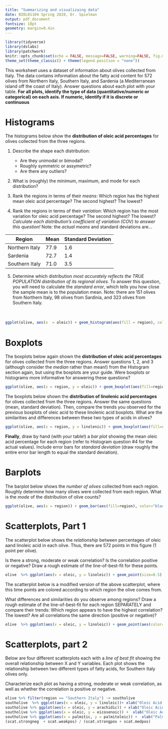 ```yaml
---
title: "Summarizing and visualizaing data"
date: BIOL01104 Spring 2020, Dr. Spielman
output: pdf_document
fontsize: 10pt
geometry: margin=0.4in
---
```


```r
library(tidyverse)
library(dslabs)
library(patchwork)
knitr::opts_chunk$set(echo = FALSE, message=FALSE, warning=FALSE, fig.margin=T, fig.height=2.5, fig.width=4)
theme_set(theme_classic() + theme(legend.position = "none"))
```



This worksheet uses a dataset of information about olives collected from Italy. The data contains information about the fatty acid content for 572 olives from Northern Italy, Southern Italy, and Sardenia (a Mediterranean island off the coast of Italy). Answer questions about each plot with your table. **For all plots, identify the type of data (quantitative/numeric or categorical) on each axis. If numeric, identify if it is discrete or continuous**

# Histograms

The histograms below show the **distribution of oleic acid percentages** for olives collected from the three regions.

1. Describe the shape each distribution:
    + Are they unimodal or bimodal?
    + Roughly symmetric or assymetric?
    + Are there any outliers?

2. What is (roughly) the minimum, maximum, and mode for each distribution?

3. Rank the regions in terms of their *means*: Which region has the highest mean oleic acid percentage? The second highest? The lowest?

4. Rank the regions in terms of their *variation*: Which region has the most variation for oleic acid percentage? The second highest? The lowest? _Calculate each distribution's coefficient of variation (COV) to answer this question!_ Note: the _actual means_  and standard deviations are...

| Region | Mean | Standard Deviation | 
|--------|------|--------------------|
| Northern Italy | 77.9 | 1.6 | 
| Sardenia | 72.7  | 1.4 |
| Southern Italy | 71.0 | 3.5 |
    
5. Determine which distribution _most accurately reflects the TRUE POPULATION distribution of its regional olives._ To answer this question, you will need to calculate the *standard error*, which tells you how close the sample mean is to the population mean. Note: there are 151 olives from Northern Italy, 98 olives from Sardinia, and 323 olives from Southern Italy. 
<br><br><br>

```r
ggplot(olive, aes(x  = oleic)) + geom_histogram(aes(fill = region), color="black", binwidth = 0.5) + facet_grid(~region) + xlab("Oleic Acid Percentage") + ylab("Count")
```

# Boxplots

The boxplots below again shown the **distribution of oleic acid percentages** for olives collected from the three regions. Answer questions 1, 2, and 3 (although consider the *median* rather than mean!) from the Histogram section again, but using the boxplots are your guide. Were boxplots or histograms more informative for answering these questions?

```r
ggplot(olive, aes(x = region, y = oleic)) + geom_boxplot(aes(fill=region)) + xlab("Region") + ylab("Oleic Acid Percentage")
```

\vspace{0.5cm}

The boxplots below shown the **distribution of linolenic acid percentages** for olives collected from the three regions. Answer the same questions (mean, standard deviation). Then, compare the trends you observed for the previous boxplots of oleic acid to these linolenic acid boxplots. What are the similarities and differences between these two types of acids in olives?

```r
ggplot(olive, aes(x = region, y = linolenic)) + geom_boxplot(aes(fill=region)) + xlab("Region") + ylab("Linolenic Acid Percentage")
```


**Finally**, draw by hand (with your table!) a *bar plot* showing the mean oleic acid percentage for each region (refer to Histogram question #4 for the actual values). Include error bars for _standard deviation_ (draw roughly the entire error bar length to equal the standard deviation).



# Barplots

The barplot below shows the _number of olives_ collected from each region. Roughly determine how many olives were collected from each region. What is the *mode* of the distribution of olive counts?


```r
ggplot(olive, aes(x = region)) + geom_bar(aes(fill=region), color="black") + scale_y_continuous(expand=c(0,0))
```


# Scatterplots, Part 1

The scatterplot below shows the *relationship* between percentages of oleic aand linoleic acid in each olive. Thus, there are 572 points in this figure (1 point per olive).

Is there a strong, moderate or weak correlation? Is the correlation positive or negative? Draw a rough estimate of the line-of-best-fit for these points.

```r
olive  %>% ggplot(aes(x = oleic, y = linoleic)) + geom_point(size=0.5) + xlab("Oleic Acid Percentage") + ylab("Linoleic Acid Percentage") 
```


\vspace{1cm}
The scatterplot below is a modified version of the above scatterplot, where this time points are colored according to which region the olive comes from. 

What differences and similarities do you observe among regions? Draw a rough estimate of the line-of-best-fit for each region SEPARATELY and compare their trends: Which region appears to have the highest correlation? The lowest? Are all correlations the same direction (positive or negative)?  

```r
olive  %>% ggplot(aes(x = oleic, y = linoleic)) + geom_point(aes(color=region), size=0.5) + xlab("Oleic Acid Percentage") + ylab("Linoleic Acid Percentage") 
```

\newpage

# Scatterplots, part 2

Below are four different scatterplots each with a *line of best fit* showing the overall relationship between X and Y variables. Each plot shows the relationship between two different types of fatty acids, for Southern Italy olives only. 

Characterize each plot as having a strong, moderate or weak correlation, as well as whether the correlation is positive or negative.

```r
olive %>% filter(region == "Southern Italy") -> southolive
southolive  %>% ggplot(aes(x = oleic, y = linoleic))+ xlab("Oleic Acid Percentage") + ylab("Linoleic Acid Percentage") + geom_point(size=0.5) + geom_smooth(method = "lm", se=F)-> scat.strongneg
southolive %>% ggplot(aes(x = oleic, y = arachidic)) + xlab("Oleic Acid Percentage") + ylab("Arachidic Acid Percentage") + geom_point(size=0.5) + geom_smooth(method = "lm", se=F) -> scat.weakpos
southolive %>% ggplot(aes(x = oleic, y = eicosenoic)) +  xlab("Oleic Acid Percentage") + ylab("Eicosenoic Acid Percentage") + geom_point(size=0.5) + geom_smooth(method = "lm", se=F) -> scat.medpos
southolive %>% ggplot(aes(x = palmitic, y = palmitoleic)) +  xlab("Palmitic Acid Percentage") + ylab("Palmitoleic Acid Percentage") + geom_point(size=0.5) + geom_smooth(method = "lm", se=F) -> scat.strongpos
(scat.strongneg  + scat.weakpos) / (scat.strongpos + scat.medpos)
```












